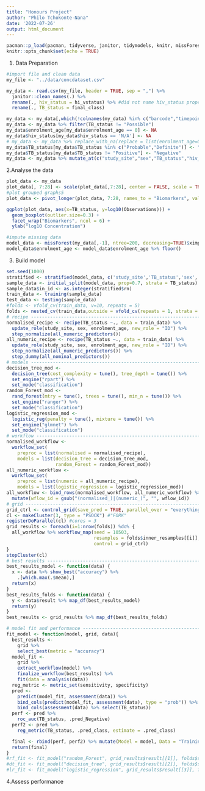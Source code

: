 ```yaml
---
title: "Honours Project"
author: "Philo Tchokonte-Nana"
date: '2022-07-26'
output: html_document
---
```


```r
pacman::p_load(pacman, tidyverse, janitor, tidymodels, knitr, missForest, splitstackshape, naniar, doParallel, foreach)
knitr::opts_chunk$set(echo = TRUE)
```

1. Data Preparation
```r
#import file and clean data
my_file <- "../data/concdataset.csv"

my_data <- read.csv(my_file, header = TRUE, sep = ",") %>%
  janitor::clean_names(.) %>%
  rename(., hiv_status = hi_vstatus) %>% #did not name hiv_status properly
  rename(., TB_status = final_class)

my_data <- my_data[,which(!colnames(my_data) %in% c("barcode","timepoint_id"))]
my_data <- my_data %>% filter(TB_status != "Possible")
my_data$enrolment_age[my_data$enrolment_age == 0] <- NA
my_data$hiv_status[my_data$hiv_status == 'N/A'] <- NA
# my_data <- my_data %>% replace_with_na(replace = list(enrolment_age=0, hiv_status=common_na_strings))
my_data$TB_status[my_data$TB_status %in% c("Probable","Definite")] <- "Positive"
my_data$TB_status[my_data$TB_status != "Positive"] <- "Negative"
my_data <- my_data %>% mutate_at(c("study_site","sex","TB_status","hiv_status"), as.factor)
```

2.Analyse the data
```r
plot_data <- my_data
plot_data[, 7:28] <- scale(plot_data[,7:28], center = FALSE, scale = TRUE)
#plot grouped graphs5
plot_data <- pivot_longer(plot_data, 7:28, names_to = "Biomarkers", values_to = "Observations")

ggplot(plot_data, aes(x=TB_status, y=log10(Observations))) +
  geom_boxplot(outlier.size=0.3) +
  facet_wrap("Biomarkers", ncol = 6) +
  ylab("log10 Concentration")
```

```r
#impute missing data
model_data <- missForest(my_data[,-1], ntree=200, decreasing=TRUE)$ximp
model_data$enrolment_age <- model_data$enrolment_age %>% floor()
```

3. Build model
```r
set.seed(1000)
stratified <- stratified(model_data, c('study_site','TB_status','sex','hiv_status'), 0.7, keep.rownames=TRUE)
sample_data <- initial_split(model_data, prop=0.7, strata = TB_status)
sample_data$in_id <- as.integer(stratified$rn)
train_data <- training(sample_data)
test_data <- testing(sample_data)
#folds <- vfold_cv(train_data, v=10, repeats = 5)
folds <- nested_cv(train_data,outside = vfold_cv(repeats = 1, strata = TB_status),inside = vfold_cv(times = 5, strata = TB_status))
# recipe ------------------------------------------------------------------
normalised_recipe <- recipe(TB_status ~., data = train_data) %>%
  update_role(study_site, sex, enrolment_age, new_role = "ID") %>%
  step_normalize(all_numeric_predictors())
all_numeric_recipe <- recipe(TB_status ~., data = train_data) %>%
  update_role(study_site, sex, enrolment_age, new_role = "ID") %>%
  step_normalize(all_numeric_predictors()) %>%
  step_dummy(all_nominal_predictors())
# models ------------------------------------------------------------------
decision_tree_mod <-
  decision_tree(cost_complexity = tune(), tree_depth = tune()) %>%
  set_engine("rpart") %>%
  set_mode("classification")
random_Forest_mod <-
  rand_forest(mtry = tune(), trees = tune(), min_n = tune()) %>%
  set_engine("ranger") %>%
  set_mode("classification")
logistic_regression_mod <-
  logistic_reg(penalty = tune(), mixture = tune()) %>%
  set_engine("glmnet") %>%
  set_mode("classification")
# workflow ----------------------------------------------------------------
normalised_workflow <-
  workflow_set(
    preproc = list(normalised = normalised_recipe),
    models = list(decision_tree = decision_tree_mod,
                  random_Forest = random_Forest_mod))
all_numeric_workflow <-
  workflow_set(
    preproc = list(numeric = all_numeric_recipe),
    models = list(logistic_regression = logistic_regression_mod))
all_workflow <- bind_rows(normalised_workflow, all_numeric_workflow) %>%
  mutate(wflow_id = gsub("(normalised_)|(numeric_)", "", wflow_id))
# grid --------------------------------------------------------------------
grid_ctrl <- control_grid(save_pred = TRUE, parallel_over = "everything",save_workflow = TRUE)
cl <- makeCluster(3, type = "PSOCK") #"FORK"
registerDoParallel(cl) #cores = 3
grid_results <- foreach(i=1:nrow(folds)) %do% {
  all_workflow %>% workflow_map(seed = 10503,
                                resamples = folds$inner_resamples[[i]],
                                control = grid_ctrl)
}
stopCluster(cl)
# best results -------------------------------------------------------------
best_results_model <- function(data) {
  x <- data %>% show_best("accuracy") %>%  
    .[which.max(.$mean),] 
  return(x)
}
best_results_folds <- function(data) {
  y <- data$result %>% map_df(best_results_model) 
  return(y)
}
best_results <- grid_results %>% map_df(best_results_folds) 

# model fit and performance ------------------------------------------------
fit_model <- function(model, grid, data){
  best_results <-
    grid %>%
    select_best(metric = "accuracy")
  model_fit <-
    grid %>%
    extract_workflow(model) %>%
    finalize_workflow(best_results) %>%
    fit(data = analysis(data))
  reg_metric <- metric_set(sensitivity, specificity)
  pred <-
    predict(model_fit, assessment(data)) %>%
    bind_cols(predict(model_fit, assessment(data), type = "prob")) %>%
    bind_cols(assessment(data) %>% select(TB_status))
  perf <- pred %>%
    roc_auc(TB_status, .pred_Negative)
  perf2 <- pred %>%
    reg_metric(TB_status, .pred_class, estimate = .pred_class)

  final <- rbind(perf, perf2) %>% mutate(Model = model, Data = "Training")
  return(final)
}
#rf_fit <- fit_model("random_Forest", grid_results$result[[1]], folds$splits[[1]])
#dt_fit <- fit_model("decision_tree", grid_results$result[[2]], folds$splits[[2]])
#lr_fit <- fit_model("logistic_regression", grid_results$result[[3]], folds$splits[[3]])
```

4.Assess performance
```r

```
